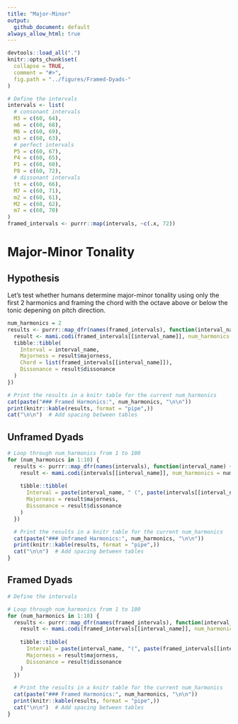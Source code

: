 ```yaml
---
title: "Major-Minor"
output:
  github_document: default
always_allow_html: true
---
```

```r
devtools::load_all(".")
knitr::opts_chunk$set(
  collapse = TRUE,
  comment = "#>",
  fig.path = "../figures/Framed-Dyads-"
)
```

```r
# Define the intervals
intervals <- list(
  # consonant intervals
  M3 = c(60, 64),
  m6 = c(60, 68),
  M6 = c(60, 69),
  m3 = c(60, 63),
  # perfect intervals
  P5 = c(60, 67),
  P4 = c(60, 65),
  P1 = c(60, 60),
  P8 = c(60, 72),
  # dissonant intervals
  tt = c(60, 66),
  M7 = c(60, 71),
  m2 = c(60, 61),
  M2 = c(60, 62),
  m7 = c(60, 70)
)
framed_intervals <- purrr::map(intervals, ~c(.x, 72))
```

# Major-Minor Tonality

## Hypothesis

Let's test whether humans determine major-minor tonality using only the first 2 harmonics
and framing the chord with the octave above or below the tonic depening on pitch direction.

```r
num_harmonics = 2
results <- purrr::map_dfr(names(framed_intervals), function(interval_name) {
  result <- mami.codi(framed_intervals[[interval_name]], num_harmonics = num_harmonics)
  tibble::tibble(
    Interval = interval_name,
    Majorness = result$majorness,
    Chord = list(framed_intervals[[interval_name]]),
    Dissonance = result$dissonance
  )
})

# Print the results in a knitr table for the current num_harmonics
cat(paste("### Framed Harmonics:", num_harmonics, "\n\n"))
print(knitr::kable(results, format = "pipe",))
cat("\n\n")  # Add spacing between tables
```

## Unframed Dyads

```r
# Loop through num_harmonics from 1 to 100
for (num_harmonics in 1:10) {
  results <- purrr::map_dfr(names(intervals), function(interval_name) {
    result <- mami.codi(intervals[[interval_name]], num_harmonics = num_harmonics)
    
    tibble::tibble(
      Interval = paste(interval_name, " (", paste(intervals[[interval_name]], collapse = ", "), ")", sep = ""),
      Majorness = result$majorness,
      Dissonance = result$dissonance
    )
  })

  # Print the results in a knitr table for the current num_harmonics
  cat(paste("### Unframed Harmonics:", num_harmonics, "\n\n"))
  print(knitr::kable(results, format = "pipe",))
  cat("\n\n")  # Add spacing between tables
}
```

## Framed Dyads

```r
# Define the intervals

# Loop through num_harmonics from 1 to 100
for (num_harmonics in 1:10) {
  results <- purrr::map_dfr(names(framed_intervals), function(interval_name) {
    result <- mami.codi(framed_intervals[[interval_name]], num_harmonics = num_harmonics)
    
    tibble::tibble(
      Interval = paste(interval_name, "(", paste(framed_intervals[[interval_name]], collapse = ", "), ")", sep = ""),
      Majorness = result$majorness,
      Dissonance = result$dissonance
    )
  })

  # Print the results in a knitr table for the current num_harmonics
  cat(paste("### Framed Harmonics:", num_harmonics, "\n\n"))
  print(knitr::kable(results, format = "pipe",))
  cat("\n\n")  # Add spacing between tables
}
```

